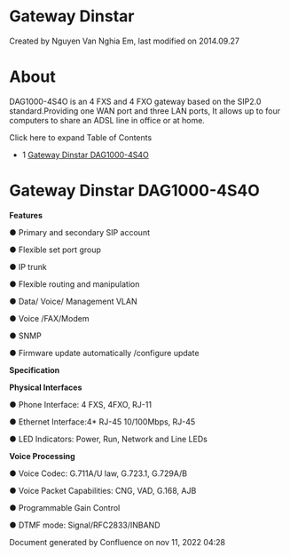 
# Gateway Dinstar 

 Created by  Nguyen Van Nghia Em, last modified on 2014.09.27

# About

DAG1000-4S4O is an 4 FXS and 4 FXO gateway based on the SIP2.0 standard.Providing one WAN port and three LAN ports, It allows up to four computers to share an ADSL line in office or at home.

Click here to expand Table of Contents

* 1 [Gateway Dinstar DAG1000-4S4O](#gateway-dinstar-dag1000-4s4o)

# Gateway Dinstar DAG1000-4S4O

**Features**

 ● Primary and secondary SIP account

 ● Flexible set port group

 ● IP trunk

 ● Flexible routing and manipulation

 ● Data/ Voice/ Management VLAN

 ● Voice /FAX/Modem

 ● SNMP

 ● Firmware update automatically /configure update

**Specification**

**Physical Interfaces**

 ● Phone Interface: 4 FXS, 4FXO, RJ-11

 ● Ethernet Interface:4\* RJ-45 10/100Mbps, RJ-45

 ● LED Indicators: Power, Run, Network and Line LEDs

**Voice Processing**

 ● Voice Codec: G.711A/U law, G.723.1, G.729A/B

 ● Voice Packet Capabilities: CNG, VAD, G.168, AJB

 ● Programmable Gain Control

 ● DTMF mode: Signal/RFC2833/INBAND

Document generated by Confluence on nov 11, 2022 04:28
